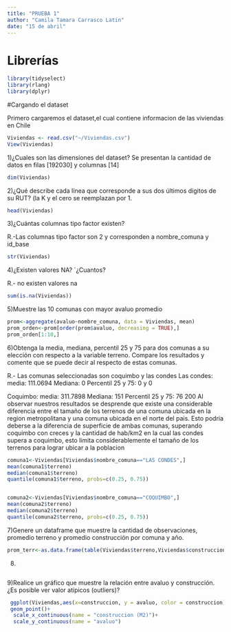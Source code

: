 ```yaml
---
title: "PRUEBA 1"
author: "Camila Tamara Carrasco Latin"
date: "15 de abril"
---
```

# Librerías

```r
library(tidyselect)
library(rlang)
library(dplyr)
```

#Cargando el dataset

Primero cargaremos el dataset,el cual contiene informacion de las viviendas en Chile

```r
Viviendas <- read.csv("~/Viviendas.csv")
View(Viviendas)
```

1)¿Cuales son las dimensiones del dataset?
Se presentan la cantidad de datos en filas [192030] y columnas [14]

```r
dim(Viviendas)
```

2)¿Qué describe cada línea que corresponde a sus dos últimos digitos de su RUT? (la K y el cero se reemplazan por 1.

```r
head(Viviendas)
```

3)¿Cuántas columnas tipo factor existen?

R.-Las columnas tipo factor son 2 y corresponden a nombre_comuna y id_base



```r
str(Viviendas)
```

4)¿Existen valores NA? ´¿Cuantos?

R.- no existen valores na

```r
sum(is.na(Viviendas))
```

5)Muestre las 10 comunas con mayor avaluo promedio

```r
prom<-aggregate(avaluo~nombre_comuna, data = Viviendas, mean)
prom_orden<-prom[order(prom$avaluo, decreasing = TRUE),]
prom_orden[1:10,]
```

6)Obtenga la media, mediana, percentil 25 y 75 para dos comunas a su elección con respecto a la variable terreno. Compare los resultados y comente que se puede decir al respecto de estas comunas.

R.- Las comunas seleccionadas son coquimbo y las condes
Las condes:
media: 111.0694
Mediana: 0 
Percentil 25 y 75: 0 y 0

Coquimbo: 
media: 311.7898
Mediana: 151
Percentil 25 y 75:  76 200 
Al observar nuestros resultados se desprende que existe una considerable diferencia entre el tamaño de los terrenos de una comuna ubicada en la region metropolitana y una comuna ubicada en el norte del pais. Esto podria deberse a la diferencia de superficie de ambas comunas, superando coquimbo con creces y la cantidad de hab/km2 en la cual las condes supera a coquimbo, esto limita considerablemente el tamaño de los terrenos para lograr ubicar a la poblacion

```r
comuna1<-Viviendas[Viviendas$nombre_comuna=="LAS CONDES",]
mean(comuna1$terreno)
median(comuna1$terreno)
quantile(comuna1$terreno, probs=c(0.25, 0.75))


comuna2<-Viviendas[Viviendas$nombre_comuna=="COQUIMBO",]
mean(comuna2$terreno)
median(comuna2$terreno)
quantile(comuna2$terreno, probs=c(0.25, 0.75))
```

7)Genere un dataframe que muestre la cantidad de observaciones, promedio terreno y promedio construcción por comuna y año.

```r
prom_terr<-as.data.frame(table(Viviendas$terreno,Viviendas$construccion))

```

8) 

```r

```

9)Realice un gráfico que muestre la relación entre avaluo y construcción. ¿Es posible ver valor atípicos (outliers)?

```r
 ggplot(Viviendas,aes(x=construccion, y = avaluo, color = construccion))+
 geom_point()+
  scale_x_continuous(name = "construccion (M2)")+
  scale_y_continuous(name = "avaluo")
```




